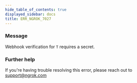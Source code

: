 ```yaml
---
hide_table_of_contents: true
displayed_sidebar: docs
title: ERR_NGROK_7027
---
```




### Message

Webhook verification for `T` requires a secret.

<ErrorDetails error="err_ngrok_7027" />

### Further help

If you're having trouble resolving this error, please reach out to [support@ngrok.com](mailto:support@ngrok.com?subject=Help%20with%20ERR_NGROK_7027)
